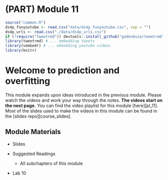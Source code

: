 # (PART) Module 11 {-}

```r
source("common.R")
ds4p_funyoutube <- read.csv("data/ds4p_funyoutube.csv", sep = "")
ds4p_urls <- read.csv("./data/ds4p_urls.csv")
if (!require("tweetrmd")) devtools::install_github("gadenbuie/tweetrmd")
library(tweetrmd) # ... embedding tweets
library(vembedr) # ... embedding youtube videos
library(knitr)
```

# Welcome to prediction and overfitting

This module expands upon ideas introduced in the previous module. Please watch the videos and work your way through the notes. **The videos start on the next page.**  You can find the video playlist for this module [here][pl_11]. Most of the slides used to make the videos in this module can be found in the [slides repo][course_slides].


## Module Materials

* Slides

* Suggested Readings
  * All subchapters of this module
  
* Lab 10

